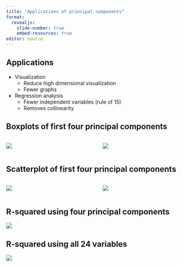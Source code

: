 ```yaml
---
title: "Applications of principal components"
format: 
  revealjs:
    slide-number: true
    embed-resources: true
editor: source
---
```


## Applications

-   Visualization
    -   Reduce high dimensional visualization 
    -   Fewer graphs
-   Regression analysis
    -   Fewer independent variables (rule of 15)
    -   Removes collinearity

## Boxplots of first four principal components

:::: {.columns}
::: {.column width="50%"}
![](images/pca-application-03.png)
:::
::: {.column width="50%"}
![](images/pca-application-04.png)
:::
::::


## Scatterplot of first four principal components

:::: {.columns}
::: {.column width="50%"}
![](images/pca-application-05.png)
:::
::: {.column width="50%"}
![](images/pca-application-06.png)
:::
::::

## R-squared using four principal components

![](images/pca-application-01.png)

## R-squared using all 24 variables

![](images/pca-application-02.png)

